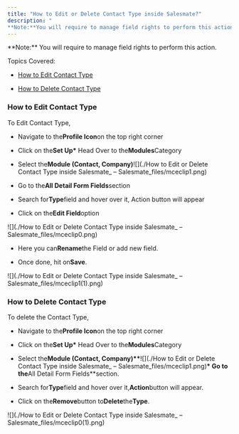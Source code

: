 ```yaml
---
title: "How to Edit or Delete Contact Type inside Salesmate?"
description: "
**Note:**You will require to manage field rights to perform this action."
---
```


<Note>
  **Note:** You will require to manage field rights to perform this action.
</Note>

Topics Covered:

- [How to Edit Contact Type](https://support.salesmate.io/hc/en-us/articles/360039390971-How-to-Edit-or-Delete-Contact-Type-inside-Salesmate#h_01J52M5MTFY7FSCGXX8EM0V2GT)

- [How to Delete Contact Type](https://support.salesmate.io/hc/en-us/articles/360039390971-How-to-Edit-or-Delete-Contact-Type-inside-Salesmate#h_01J533ZF4XAH3J46K6DB5XS73G)

### How to Edit Contact Type

To Edit Contact Type,

- Navigate to the**Profile Icon**on the top right corner

- Click on the**Set Up\*** Head Over to the**Modules**Category

- Select the**Module (Contact, Company)**![](./How to Edit or Delete Contact Type inside Salesmate\_ – Salesmate_files/mceclip1.png)

- Go to the**All Detail Form Fields**section

- Search for**Type**field and hover over it, Action button will appear

- Click on the**Edit Field**option

![](./How to Edit or Delete Contact Type inside Salesmate\_ – Salesmate_files/mceclip0.png)

- Here you can**Rename**the Field or add new field.

- Once done, hit on**Save**.

![](./How to Edit or Delete Contact Type inside Salesmate\_ – Salesmate_files/mceclip1(1).png)

### How to Delete Contact Type

To delete the Contact Type,

- Navigate to the**Profile Icon**on the top right corner

- Click on the**Set Up\*** Head Over to the**Modules**Category

- Select the**Module (Contact, Company)\*\***![](./How to Edit or Delete Contact Type inside Salesmate\_ – Salesmate_files/mceclip1.png)**\* Go to the**All Detail Form Fields\*\*section.

- Search for**Type**field and hover over it,**Action**button will appear.

- Click on the**Remove**button to**Delete**the**Type**.

![](./How to Edit or Delete Contact Type inside Salesmate\_ – Salesmate_files/mceclip0(1).png)
